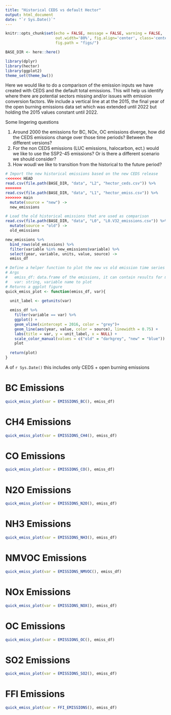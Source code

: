 ```yaml
---
title: "Historical CEDS vs default Hector"
output: html_document
date: "`r Sys.Date()`"
---
```


```r
knitr::opts_chunk$set(echo = FALSE, message = FALSE, warning = FALSE, 
                      out.width='80%', fig.align='center', class='center', 
                      fig.path = "figs/")

BASE_DIR <- here::here()

library(dplyr)
library(hector)
library(ggplot2)
theme_set(theme_bw())
```

Here we would like to do a comparison of the emission inputs we have created with CEDS and the default total emissions. This will help us identify where there are potential sectors missing and/or issues with emission conversion factors. We include a vertical line at at the 2015, the final year of the open burning emissions data set which was extended until 2022 but holding the 2015 values constant until 2022. 


Some lingering questions 

(1) Around 2000 the emissions for BC, NOx, OC emissions diverge, how did the CEDS emissions change over those time periods? Between the different versions? 
(2) For the non CEDS emissions (LUC emissions, halocarbon, ect.) would we like to use the SSP2-45 emissions? Or is there a different scenario we should consider? 
(3) How woudl we like to transition from the historical to the future period? 


```r
# Import the new historical emissions based on the new CEDS release
<<<<<<< HEAD
read.csv(file.path(BASE_DIR, "data", "L2", "hector_ceds.csv")) %>% 
=======
read.csv(file.path(BASE_DIR, "data", "L1", "hector_emiss.csv")) %>% 
>>>>>>> main
  mutate(source = "new") -> 
  new_emissions

# Load the old historical emissions that are used as comparison 
read.csv(file.path(BASE_DIR, "data", "L0", "L0.V32_emissions.csv")) %>% 
  mutate(source = "old") -> 
  old_emissions

new_emissions %>% 
  bind_rows(old_emissions) %>% 
  filter(variable %in% new_emissions$variable) %>% 
  select(year, variable, units, value, source) -> 
  emiss_df
```


```r

# Define a helper function to plot the new vs old emission time series against one another
# Args 
#   emiss_df: data.frame of the emissions, it can contain results for multiple emission types 
#   var: string, variable name to plot 
# Returns a ggplot figure
quick_emiss_plot <- function(emiss_df, var){
  
  unit_label <- getunits(var)

  emiss_df %>% 
    filter(variable == var) %>% 
    ggplot() + 
    geom_vline(xintercept = 2016, color = "grey")+ 
    geom_line(aes(year, value, color = source), linewidth = 0.75) + 
    labs(title = var, y = unit_label, x = NULL) + 
    scale_color_manual(values = c("old" = "darkgrey", "new" = "blue")) -> 
    plot
  
  return(plot)
}

```


A of `r Sys.Date()` this includes only CEDS + open burning emissions

 
# BC Emissions

```r
quick_emiss_plot(var = EMISSIONS_BC(), emiss_df)
```

# CH4 Emissions

```r
quick_emiss_plot(var = EMISSIONS_CH4(), emiss_df)
```


# CO Emissions

```r
quick_emiss_plot(var = EMISSIONS_CO(), emiss_df)
```


# N2O Emissions

```r
quick_emiss_plot(var = EMISSIONS_N2O(), emiss_df)
```

# NH3 Emissions
```r
quick_emiss_plot(var = EMISSIONS_NH3(), emiss_df)
```

# NMVOC Emissions
```r
quick_emiss_plot(var = EMISSIONS_NMVOC(), emiss_df)
```

# NOx Emissions
```r
quick_emiss_plot(var = EMISSIONS_NOX(), emiss_df)
```

# OC Emissions 
```r
quick_emiss_plot(var = EMISSIONS_OC(), emiss_df)
```

# SO2 Emissions
```r
quick_emiss_plot(var = EMISSIONS_SO2(), emiss_df)
```

# FFI Emissions
```r
quick_emiss_plot(var = FFI_EMISSIONS(), emiss_df)
```